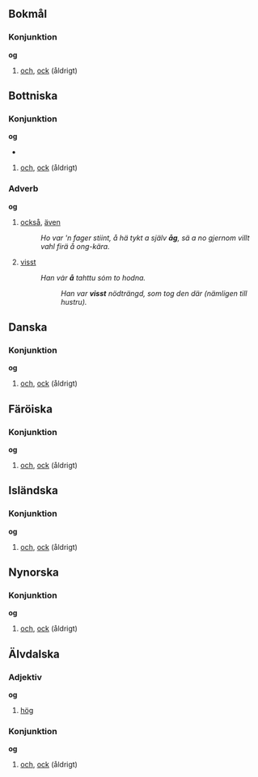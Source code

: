 {{se även|òg|óg}}

==Bokmål==
===Konjunktion===
{{konj|no}}
'''og'''
#[[och#Svenska|och]], [[ock#Svenska|ock]] (åldrigt)
#:{{citat|år=1996|titel=Naiv. Super.|förf=[[w:Erlend Loe|Erlend Loe]]|Han løp rundt '''og''' badet seg '''og''' kastet pinner '''og''' andre ting i vannet.|Han sprang omkring '''och''' badade sig '''och''' kastade pinnar '''och''' andra saker i vattnet.}}

:{{avgränsare}}
:{{etymologi|Av {{härledning|no|non|[[ok#Fornnordiska|ok]]}}, av {{härledning|no|gem-ugm|[[auk#Urgermanska|*auk]]}}, av {{härledning|no|ine-uie|[[h₂ewǵe#Urindoeuropeiska|*h₂ewǵe]]}}}}

==Bottniska==
===Konjunktion===
{{konj|gmq-bot}}
'''og'''
*{{uttal|gmq-bot|ipa=ɔː(ɣ)/, /ɔ/, /ɒ}}
#[[och#Svenska|och]], [[ock#Svenska|ock]] (åldrigt)

:{{avgränsare}}
:{{etymologi|Av {{härledning|gmq-bot|non|[[ok#Fornnordiska|ok]]}}, av {{härledning|gmq-bot|gem-ugm|[[auk#Urgermanska|*auk]]}}, av {{härledning|gmq-bot|ine-uie|[[h₂ewǵe#Urindoeuropeiska|*h₂ewǵe]]}}}}

===Adverb===
{{adv|gmq-bot}}
'''og'''
#[[också]], [[även]]
#:''Ho var 'n fager stiint, å hä tykt a själv '''åg''', sä a no gjernom villt vahl firä å ong-kära.''
#[[visst]]
#:''Han vȧr '''å''' tahttu sȯm to hodna.''
#::''Han var '''visst''' nödträngd, som tog den där (nämligen till hustru).''

:{{avgränsare}}
:{{etymologi|Av {{härledning|gmq-bot|non|[[ok#Fornnordiska|ok]]}}, av {{härledning|gmq-bot|gem-ugm|[[auk#Urgermanska|*auk]]}}, av {{härledning|gmq-bot|ine-uie|[[h₂ewǵe#Urindoeuropeiska|*h₂ewǵe]]}}}}

==Danska==
===Konjunktion===
{{konj|da}}
'''og'''
#[[och#Svenska|och]], [[ock#Svenska|ock]] (åldrigt)

:{{avgränsare}}
:{{etymologi|Av {{härledning|da|non|[[ok#Fornnordiska|ok]]}}, av {{härledning|da|gem-ugm|[[auk#Urgermanska|*auk]]}}, av {{härledning|da|ine-uie|[[h₂ewǵe#Urindoeuropeiska|*h₂ewǵe]]}}}}

==Färöiska==
===Konjunktion===
{{konj|fo}}
'''og'''
#[[och#Svenska|och]], [[ock#Svenska|ock]] (åldrigt)
#:{{citat|år=1961|titel=Bibeln|Í fyrstuni skapaði Guð himmalin '''og''' jørðina.|I begynnelsen skapade Gud himmel '''och''' jord.}}

:{{avgränsare}}
:{{etymologi|Av {{härledning|fo|non|[[ok#Fornnordiska|ok]]}}, av {{härledning|fo|gem-ugm|[[auk#Urgermanska|*auk]]}}, av {{härledning|fo|ine-uie|[[h₂ewǵe#Urindoeuropeiska|*h₂ewǵe]]}}}}

==Isländska==
===Konjunktion===
{{konj|is}}
'''og'''
#[[och#Svenska|och]], [[ock#Svenska|ock]] (åldrigt)

:{{avgränsare}}
:{{etymologi|Av {{härledning|is|non|[[ok#Fornnordiska|ok]]}}, av {{härledning|is|gem-ugm|[[auk#Urgermanska|*auk]]}}, av {{härledning|is|ine-uie|[[h₂ewǵe#Urindoeuropeiska|*h₂ewǵe]]}}}}

==Nynorska==
===Konjunktion===
{{konj|nn}}
'''og'''
#[[och#Svenska|och]], [[ock#Svenska|ock]] (åldrigt)

:{{avgränsare}}
:{{etymologi|Av {{härledning|nn|non|[[ok#Fornnordiska|ok]]}}, av {{härledning|nn|gem-ugm|[[auk#Urgermanska|*auk]]}}, av {{härledning|nn|ine-uie|[[h₂ewǵe#Urindoeuropeiska|*h₂ewǵe]]}}}}

==Älvdalska==
===Adjektiv===
{{adj|ovd}}
'''og'''
#[[hög]]

===Konjunktion===
{{konj|ovd}}
'''og'''
#[[och#Svenska|och]], [[ock#Svenska|ock]] (åldrigt)

:{{avgränsare}}
:{{etymologi|Av {{härledning|ovd|non|[[ok#Fornnordiska|ok]]}}, av {{härledning|ovd|gem-ugm|[[auk#Urgermanska|*auk]]}}, av {{härledning|ovd|ine-uie|[[h₂ewǵe#Urindoeuropeiska|*h₂ewǵe]]}}}}

